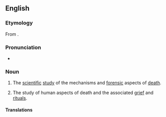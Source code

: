 ==English==
{{wikipedia}}

===Etymology===
From {{confix|thanato|ology|lang=en}}.

===Pronunciation===
* {{a|UK}} {{IPA|/θanəˈtɒlədʒi/|lang=en}}

===Noun===
{{en-noun|-|thanatologies}}

# The [[scientific]] [[study]] of the mechanisms and [[forensic]] aspects of [[death]].
# {{lb|en|psychology}} The study of human aspects of death and the associated [[grief]] and [[ritual]]s.

====Translations====
{{trans-see|deathlore}}